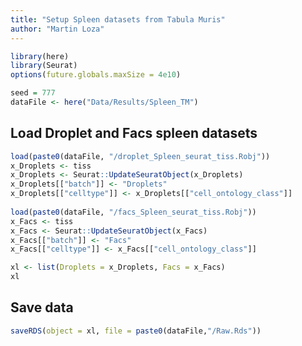 ```yaml
---
title: "Setup Spleen datasets from Tabula Muris"
author: "Martin Loza"
---
```


```r
library(here)
library(Seurat)
options(future.globals.maxSize = 4e10)

seed = 777 
dataFile <- here("Data/Results/Spleen_TM") 
```

## Load Droplet and Facs spleen datasets

```r
load(paste0(dataFile, "/droplet_Spleen_seurat_tiss.Robj"))
x_Droplets <- tiss
x_Droplets <- Seurat::UpdateSeuratObject(x_Droplets)
x_Droplets[["batch"]] <- "Droplets"
x_Droplets[["celltype"]] <- x_Droplets[["cell_ontology_class"]]
 
load(paste0(dataFile, "/facs_Spleen_seurat_tiss.Robj"))
x_Facs <- tiss
x_Facs <- Seurat::UpdateSeuratObject(x_Facs)
x_Facs[["batch"]] <- "Facs"
x_Facs[["celltype"]] <- x_Facs[["cell_ontology_class"]]

xl <- list(Droplets = x_Droplets, Facs = x_Facs)
xl
```

## Save data

```r
saveRDS(object = xl, file = paste0(dataFile,"/Raw.Rds"))
```


